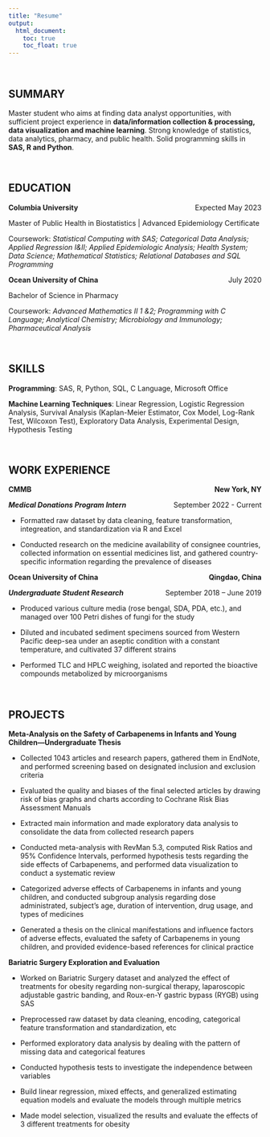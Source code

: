 ```yaml
---
title: "Resume"
output: 
  html_document:
    toc: true
    toc_float: true
---
```


<br>

## **SUMMARY**

Master student who aims at finding data analyst opportunities, with sufficient project experience in **data/information collection & processing, data visualization and machine learning**. Strong knowledge of statistics, data analytics, pharmacy, and public health. Solid programming skills in **SAS, R and Python**.

<br>

## **EDUCATION**

**Columbia University** [Expected May 2023]{style="float:right"}

Master of Public Health in Biostatistics | Advanced Epidemiology Certificate

Coursework: *Statistical Computing with SAS; Categorical Data Analysis; Applied Regression I&II; Applied Epidemiologic Analysis; Health System; Data Science; Mathematical Statistics; Relational Databases and SQL Programming*

**Ocean University of China** [July 2020]{style="float:right"}

Bachelor of Science in Pharmacy

Coursework: *Advanced Mathematics II 1 &2; Programming with C Language; Analytical Chemistry; Microbiology and Immunology; Pharmaceutical Analysis*

<br>

## **SKILLS**

**Programming**: SAS, R, Python, SQL, C Language, Microsoft Office

**Machine Learning Techniques**: Linear Regression, Logistic Regression Analysis, Survival Analysis (Kaplan-Meier Estimator, Cox Model, Log-Rank Test, Wilcoxon Test), Exploratory Data Analysis, Experimental Design, Hypothesis Testing

<br>

## **WORK EXPERIENCE**

**CMMB** [**New York, NY**]{style="float:right"}

***Medical Donations Program Intern*** [September 2022 - Current]{style="float:right"}

* Formatted raw dataset by data cleaning, feature transformation, integreation, and standardization via R and Excel

* Conducted research on the medicine availability of consignee countries, collected information on essential medicines list, and gathered country-specific information regarding the prevalence of diseases

**Ocean University of China** [**Qingdao, China**]{style="float:right"}

***Undergraduate Student Research*** [September 2018 – June 2019]{style="float:right"}

* Produced various culture media (rose bengal, SDA, PDA, etc.), and managed over 100 Petri dishes of fungi for the study

* Diluted and incubated sediment specimens sourced from Western Pacific deep-sea under an aseptic condition with a constant temperature, and cultivated 37 different strains

* Performed TLC and HPLC weighing, isolated and reported the bioactive compounds metabolized by microorganisms

<br>

## **PROJECTS**

**Meta-Analysis on the Safety of Carbapenems in Infants and Young Children—Undergraduate Thesis**

* Collected 1043 articles and research papers, gathered them in EndNote, and performed screening based on designated inclusion and exclusion criteria

*	Evaluated the quality and biases of the final selected articles by drawing risk of bias graphs and charts according to Cochrane Risk Bias Assessment Manuals

* Extracted main information and made exploratory data analysis to consolidate the data from collected research papers

* Conducted meta-analysis with RevMan 5.3, computed Risk Ratios and 95% Confidence Intervals, performed hypothesis tests regarding the side effects of Carbapenems, and performed data visualization to conduct a systematic review

* Categorized adverse effects of Carbapenems in infants and young children, and conducted subgroup analysis regarding dose administrated, subject’s age, duration of intervention, drug usage, and types of medicines 

* Generated a thesis on the clinical manifestations and influence factors of adverse effects, evaluated the safety of Carbapenems in young children, and provided evidence-based references for clinical practice

**Bariatric Surgery Exploration and Evaluation**

* Worked on Bariatric Surgery dataset and analyzed the effect of treatments for obesity regarding non-surgical therapy, laparoscopic adjustable gastric banding, and Roux-en-Y gastric bypass (RYGB) using SAS

* Preprocessed raw dataset by data cleaning, encoding, categorical feature transformation and standardization, etc

* Performed exploratory data analysis by dealing with the pattern of missing data and categorical features

* Conducted hypothesis tests to investigate the independence between variables

* Build linear regression, mixed effects, and generalized estimating equation models and evaluate the models through multiple metrics

* Made model selection, visualized the results and evaluate the effects of 3 different treatments for obesity

